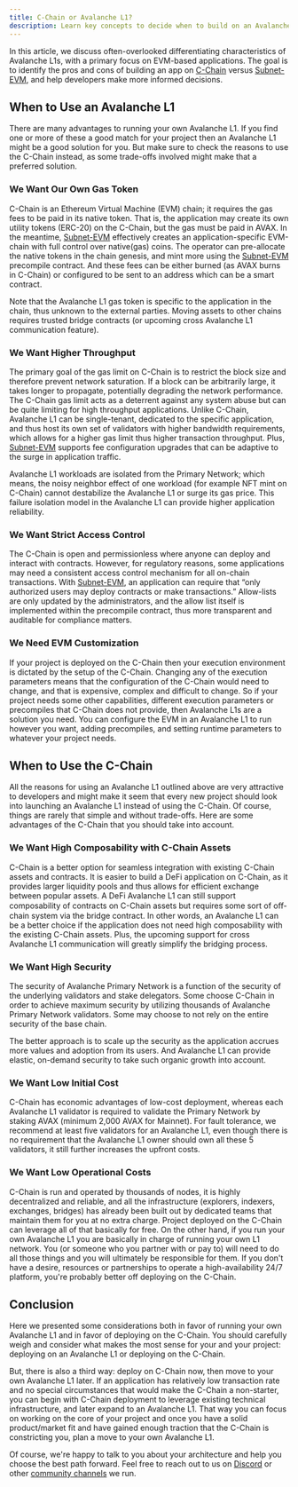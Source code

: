 ```yaml
---
title: C-Chain or Avalanche L1?
description: Learn key concepts to decide when to build on an Avalanche L1 vs. C-Chain.
---
```


In this article, we discuss often-overlooked differentiating characteristics of Avalanche L1s, with a primary focus on EVM-based applications. The goal is to identify the pros and cons of building an app on [C-Chain](/docs/quick-start/primary-network#c-chain) versus [Subnet-EVM](https://github.com/ava-labs/subnet-evm), and help developers make more informed decisions.

When to Use an Avalanche L1[​](#when-to-use-a-avalanche-l1 "Direct link to heading")
-----------------------------------------------------------------------

There are many advantages to running your own Avalanche L1. If you find one or more of these a good match for your project then an Avalanche L1 might be a good solution for you. But make sure to check the reasons to use the C-Chain instead, as some trade-offs involved might make that a preferred solution.

### We Want Our Own Gas Token[​](#we-want-our-own-gas-token "Direct link to heading")

C-Chain is an Ethereum Virtual Machine (EVM) chain; it requires the gas fees to be paid in its native token. That is, the application may create its own utility tokens (ERC-20) on the C-Chain, but the gas must be paid in AVAX. In the meantime, [Subnet-EVM](https://github.com/ava-labs/subnet-evm) effectively creates an application-specific EVM-chain with full control over native(gas) coins. The operator can pre-allocate the native tokens in the chain genesis, and mint more using the [Subnet-EVM](https://github.com/ava-labs/subnet-evm) precompile contract. And these fees can be either burned (as AVAX burns in C-Chain) or configured to be sent to an address which can be a smart contract.

Note that the Avalanche L1 gas token is specific to the application in the chain, thus unknown to the external parties. Moving assets to other chains requires trusted bridge contracts (or upcoming cross Avalanche L1 communication feature).

### We Want Higher Throughput[​](#we-want-higher-throughput "Direct link to heading")

The primary goal of the gas limit on C-Chain is to restrict the block size and therefore prevent network saturation. If a block can be arbitrarily large, it takes longer to propagate, potentially degrading the network performance. The C-Chain gas limit acts as a deterrent against any system abuse but can be quite limiting for high throughput applications. Unlike C-Chain, Avalanche L1 can be single-tenant, dedicated to the specific application, and thus host its own set of validators with higher bandwidth requirements, which allows for a higher gas limit thus higher transaction throughput. Plus, [Subnet-EVM](https://github.com/ava-labs/subnet-evm) supports fee configuration upgrades that can be adaptive to the surge in application traffic.

Avalanche L1 workloads are isolated from the Primary Network; which means, the noisy neighbor effect of one workload (for example NFT mint on C-Chain) cannot destabilize the Avalanche L1 or surge its gas price. This failure isolation model in the Avalanche L1 can provide higher application reliability.

### We Want Strict Access Control[​](#we-want-strict-access-control "Direct link to heading")

The C-Chain is open and permissionless where anyone can deploy and interact with contracts. However, for regulatory reasons, some applications may need a consistent access control mechanism for all on-chain transactions. With [Subnet-EVM](https://github.com/ava-labs/subnet-evm), an application can require that “only authorized users may deploy contracts or make transactions.” Allow-lists are only updated by the administrators, and the allow list itself is implemented within the precompile contract, thus more transparent and auditable for compliance matters.

### We Need EVM Customization[​](#we-need-evm-customization "Direct link to heading")

If your project is deployed on the C-Chain then your execution environment is dictated by the setup of the C-Chain. Changing any of the execution parameters means that the configuration of the C-Chain would need to change, and that is expensive, complex and difficult to change. So if your project needs some other capabilities, different execution parameters or precompiles that C-Chain does not provide, then Avalanche L1s are a solution you need. You can configure the EVM in an Avalanche L1 to run however you want, adding precompiles, and setting runtime parameters to whatever your project needs.

When to Use the C-Chain[​](#when-to-use-the-c-chain "Direct link to heading")
-----------------------------------------------------------------------------

All the reasons for using an Avalanche L1 outlined above are very attractive to developers and might make it seem that every new project should look into launching an Avalanche L1 instead of using the C-Chain. Of course, things are rarely that simple and without trade-offs. Here are some advantages of the C-Chain that you should take into account.

### We Want High Composability with C-Chain Assets[​](#we-want-high-composability-with-c-chain-assets "Direct link to heading")

C-Chain is a better option for seamless integration with existing C-Chain assets and contracts. It is easier to build a DeFi application on C-Chain, as it provides larger liquidity pools and thus allows for efficient exchange between popular assets. A DeFi Avalanche L1 can still support composability of contracts on C-Chain assets but requires some sort of oﬀ-chain system via the bridge contract. In other words, an Avalanche L1 can be a better choice if the application does not need high composability with the existing C-Chain assets. Plus, the upcoming support for cross Avalanche L1 communication will greatly simplify the bridging process.

### We Want High Security[​](#we-want-high-security "Direct link to heading")

The security of Avalanche Primary Network is a function of the security of the underlying validators and stake delegators. Some choose C-Chain in order to achieve maximum security by utilizing thousands of Avalanche Primary Network validators. Some may choose to not rely on the entire security of the base chain.

The better approach is to scale up the security as the application accrues more values and adoption from its users. And Avalanche L1 can provide elastic, on-demand security to take such organic growth into account.

### We Want Low Initial Cost[​](#we-want-low-initial-cost "Direct link to heading")

C-Chain has economic advantages of low-cost deployment, whereas each Avalanche L1 validator is required to validate the Primary Network by staking AVAX (minimum 2,000 AVAX for Mainnet). For fault tolerance, we recommend at least five validators for an Avalanche L1, even though there is no requirement that the Avalanche L1 owner should own all these 5 validators, it still further increases the upfront costs.

### We Want Low Operational Costs[​](#we-want-low-operational-costs "Direct link to heading")

C-Chain is run and operated by thousands of nodes, it is highly decentralized and reliable, and all the infrastructure (explorers, indexers, exchanges, bridges) has already been built out by dedicated teams that maintain them for you at no extra charge. Project deployed on the C-Chain can leverage all of that basically for free. On the other hand, if you run your own Avalanche L1 you are basically in charge of running your own L1 network. You (or someone who you partner with or pay to) will need to do all those things and you will ultimately be responsible for them. If you don't have a desire, resources or partnerships to operate a high-availability 24/7 platform, you're probably better off deploying on the C-Chain.

Conclusion[​](#conclusion "Direct link to heading")
---------------------------------------------------

Here we presented some considerations both in favor of running your own Avalanche L1 and in favor of deploying on the C-Chain. You should carefully weigh and consider what makes the most sense for your and your project: deploying on an Avalanche L1 or deploying on the C-Chain.

But, there is also a third way: deploy on C-Chain now, then move to your own Avalanche L1 later. If an application has relatively low transaction rate and no special circumstances that would make the C-Chain a non-starter, you can begin with C-Chain deployment to leverage existing technical infrastructure, and later expand to an Avalanche L1. That way you can focus on working on the core of your project and once you have a solid product/market fit and have gained enough traction that the C-Chain is constricting you, plan a move to your own Avalanche L1.

Of course, we're happy to talk to you about your architecture and help you choose the best path forward. Feel free to reach out to us on [Discord](https://chat.avalabs.org/) or other [community channels](https://www.avax.network/community) we run.